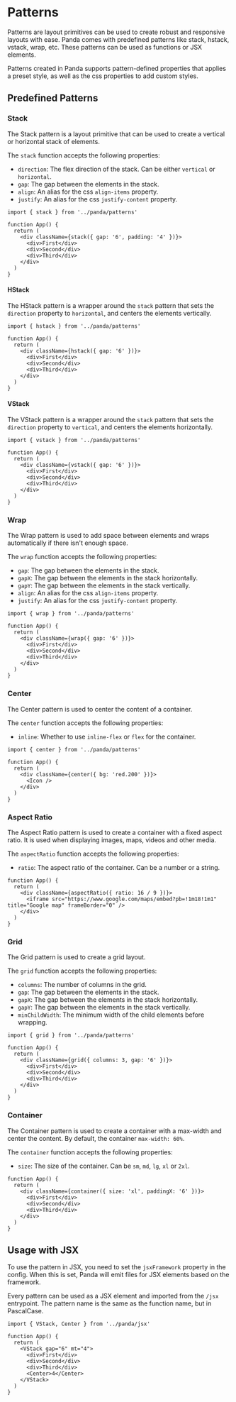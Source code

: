 # Patterns

Patterns are layout primitives can be used to create robust and responsive layouts with ease. Panda comes with
predefined patterns like stack, hstack, vstack, wrap, etc. These patterns can be used as functions or JSX elements.

Patterns created in Panda supports pattern-defined properties that applies a preset style, as well as the css properties
to add custom styles.

## Predefined Patterns

### Stack

The Stack pattern is a layout primitive that can be used to create a vertical or horizontal stack of elements.

The `stack` function accepts the following properties:

- `direction`: The flex direction of the stack. Can be either `vertical` or `horizontal`.
- `gap`: The gap between the elements in the stack.
- `align`: An alias for the css `align-items` property.
- `justify`: An alias for the css `justify-content` property.

```tsx
import { stack } from '../panda/patterns'

function App() {
  return (
    <div className={stack({ gap: '6', padding: '4' })}>
      <div>First</div>
      <div>Second</div>
      <div>Third</div>
    </div>
  )
}
```

#### HStack

The HStack pattern is a wrapper around the `stack` pattern that sets the `direction` property to `horizontal`, and
centers the elements vertically.

```tsx
import { hstack } from '../panda/patterns'

function App() {
  return (
    <div className={hstack({ gap: '6' })}>
      <div>First</div>
      <div>Second</div>
      <div>Third</div>
    </div>
  )
}
```

#### VStack

The VStack pattern is a wrapper around the `stack` pattern that sets the `direction` property to `vertical`, and centers
the elements horizontally.

```tsx
import { vstack } from '../panda/patterns'

function App() {
  return (
    <div className={vstack({ gap: '6' })}>
      <div>First</div>
      <div>Second</div>
      <div>Third</div>
    </div>
  )
}
```

### Wrap

The Wrap pattern is used to add space between elements and wraps automatically if there isn't enough space.

The `wrap` function accepts the following properties:

- `gap`: The gap between the elements in the stack.
- `gapX`: The gap between the elements in the stack horizontally.
- `gapY`: The gap between the elements in the stack vertically.
- `align`: An alias for the css `align-items` property.
- `justify`: An alias for the css `justify-content` property.

```tsx
import { wrap } from '../panda/patterns'

function App() {
  return (
    <div className={wrap({ gap: '6' })}>
      <div>First</div>
      <div>Second</div>
      <div>Third</div>
    </div>
  )
}
```

### Center

The Center pattern is used to center the content of a container.

The `center` function accepts the following properties:

- `inline`: Whether to use `inline-flex` or `flex` for the container.

```tsx
import { center } from '../panda/patterns'

function App() {
  return (
    <div className={center({ bg: 'red.200' })}>
      <Icon />
    </div>
  )
}
```

### Aspect Ratio

The Aspect Ratio pattern is used to create a container with a fixed aspect ratio. It is used when displaying images,
maps, videos and other media.

The `aspectRatio` function accepts the following properties:

- `ratio`: The aspect ratio of the container. Can be a number or a string.

```tsx
function App() {
  return (
    <div className={aspectRatio({ ratio: 16 / 9 })}>
      <iframe src="https://www.google.com/maps/embed?pb=!1m18!1m1" title="Google map" frameBorder="0" />
    </div>
  )
}
```

### Grid

The Grid pattern is used to create a grid layout.

The `grid` function accepts the following properties:

- `columns`: The number of columns in the grid.
- `gap`: The gap between the elements in the stack.
- `gapX`: The gap between the elements in the stack horizontally.
- `gapY`: The gap between the elements in the stack vertically.
- `minChildWidth`: The minimum width of the child elements before wrapping.

```tsx
import { grid } from '../panda/patterns'

function App() {
  return (
    <div className={grid({ columns: 3, gap: '6' })}>
      <div>First</div>
      <div>Second</div>
      <div>Third</div>
    </div>
  )
}
```

### Container

The Container pattern is used to create a container with a max-width and center the content. By default, the container
`max-width: 60%`.

The `container` function accepts the following properties:

- `size`: The size of the container. Can be `sm`, `md`, `lg`, `xl` or `2xl`.

```tsx
function App() {
  return (
    <div className={container({ size: 'xl', paddingX: '6' })}>
      <div>First</div>
      <div>Second</div>
      <div>Third</div>
    </div>
  )
}
```

## Usage with JSX

To use the pattern in JSX, you need to set the `jsxFramework` property in the config. When this is set, Panda will emit
files for JSX elements based on the framework.

Every pattern can be used as a JSX element and imported from the `/jsx` entrypoint. The pattern name is the same as the
function name, but in PascalCase.

```tsx
import { VStack, Center } from '../panda/jsx'

function App() {
  return (
    <VStack gap="6" mt="4">
      <div>First</div>
      <div>Second</div>
      <div>Third</div>
      <Center>4</Center>
    </VStack>
  )
}
```
